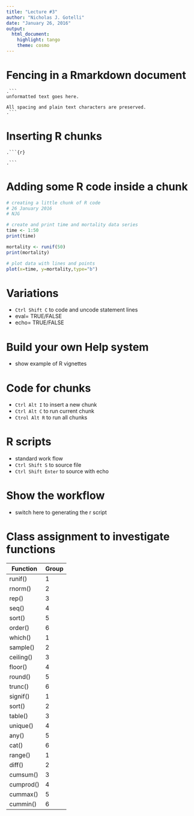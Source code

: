 ---
title: "Lecture #3"
author: "Nicholas J. Gotelli"
date: "January 26, 2016"
output: 
  html_document: 
    highlight: tango
    theme: cosmo
---

# Fencing in a Rmarkdown document

```
.```
unformatted text goes here.

All spacing and plain text characters are preserved.
.```

```
# Inserting R chunks

```
.```{r}

.```
```
# Adding some R code inside a chunk

```{r}
# creating a little chunk of R code
# 26 January 2016
# NJG

# create and print time and mortality data series
time <- 1:50
print(time)

mortality <- runif(50)
print(mortality)

# plot data with lines and points
plot(x=time, y=mortality,type="b")
```

# Variations
- `Ctrl Shift C` to code and uncode statement lines
- eval= TRUE/FALSE
- echo= TRUE/FALSE

# Build your own Help system
- show example of R vignettes

# Code for chunks
- `Ctrl Alt I` to insert a new chunk
- `Ctrl Alt C` to run current chunk
- `Ctrol Alt R` to run all chunks


# R scripts
- standard work flow
- `Ctrl Shift S` to source file
- `Ctrl Shift Enter` to source with echo

# Show the workflow
- switch here to generating the r script

# Class assignment to investigate functions
Function | Group
--------|----------
runif() | 1
rnorm() | 2
rep() | 3
seq() | 4
sort() | 5
order() | 6
which() | 1
sample() | 2
ceiling() | 3
floor() | 4
round() | 5
trunc() | 6
signif() | 1
sort() | 2
table() | 3
unique() | 4
any() | 5
cat() | 6
range() | 1
diff() | 2
cumsum() | 3
cumprod() | 4
cummax() | 5
cummin() | 6
